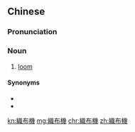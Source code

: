 {{also|织布机}}
==Chinese==
{{zh-forms|s=织布机|type=21}}

===Pronunciation===
{{zh-pron
|m=zhībùjī
|c=zik1 bou3 gei1
|h=pfs=chṳt-pu-kî
|mn=chit-pò͘-ki
|cat=n
}}

===Noun===
{{zh-noun}}

# {{lb|zh|weaving}} [[loom]]

====Synonyms====
* {{zh-l|紡機}}
* {{zh-l|織機}}

[[kn:織布機]]
[[mg:織布機]]
[[chr:織布機]]
[[zh:織布機]]